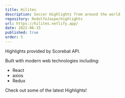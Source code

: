 ```yaml
---
title: Hilites
description: Soccer Highlights from around the world
repository: RodolfoJaspe/highlights
url: https://hilites.netlify.app/
date: 2022-06-15
published: true
order: 5
---
```


Highlights provided by Scorebat API.

Built with modern web technologies including:

- React
- axios
- Redux

Check out some of the latest Highlights!
